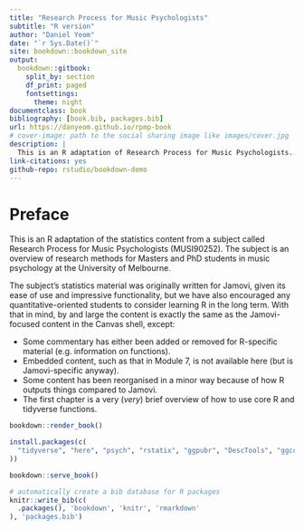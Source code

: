 ```yaml
--- 
title: "Research Process for Music Psychologists"
subtitle: "R version"
author: "Daniel Yeom"
date: "`r Sys.Date()`"
site: bookdown::bookdown_site
output: 
  bookdown::gitbook:
    split_by: section
    df_print: paged
    fontsettings:
      theme: night
documentclass: book
bibliography: [book.bib, packages.bib]
url: https://danyeom.github.io/rpmp-book
# cover-image: path to the social sharing image like images/cover.jpg
description: |
  This is an R adaptation of Research Process for Music Psychologists.
link-citations: yes
github-repo: rstudio/bookdown-demo
---
```



# Preface

This is an R adaptation of the statistics content from a subject called Research Process for Music Psychologists (MUSI90252). The subject is an overview of research methods for Masters and PhD students in music psychology at the University of Melbourne.

The subject's statistics material was originally written for Jamovi, given its ease of use and impressive functionality, but we have also encouraged any quantitative-oriented students to consider learning R in the long term. With that in mind, by and large the content is exactly the same as the Jamovi-focused content in the Canvas shell, except:

- Some commentary has either been added or removed for R-specific material (e.g. information on functions).
- Embedded content, such as that in Module 7, is not available here (but is Jamovi-specific anyway).
- Some content has been reorganised in a minor way because of how R outputs things compared to Jamovi. 
- The first chapter is a very (*very*) brief overview of how to use core R and tidyverse functions.



```r
bookdown::render_book()
```


```r
install.packages(c(
  "tidyverse", "here", "psych", "rstatix", "ggpubr", "DescTools", "ggcorrplot", "afex", "emmeans", "effectsize", "lm.beta", "datarium"
))
```


```r
bookdown::serve_book()
```


```r
# automatically create a bib database for R packages
knitr::write_bib(c(
  .packages(), 'bookdown', 'knitr', 'rmarkdown'
), 'packages.bib')
```

